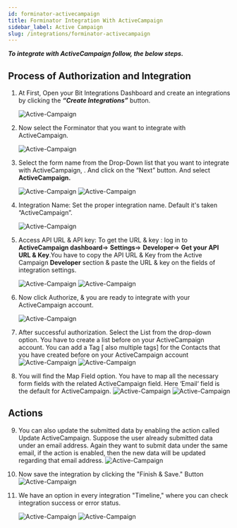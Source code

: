```yaml
---
id: forminator-activecampaign
title: Forminator Integration With ActiveCampaign
sidebar_label: Active Campaign
slug: /integrations/forminator-activecampaign
---
```



**_To integrate with ActiveCampaign follow, the below steps._**

## Process of Authorization and Integration

1. At First, Open your Bit Integrations Dashboard and create an integrations by clicking the **_“Create Integrations”_** button.

   <Image
     src="active-campaign/_create-integrations"
     alt="Active-Campaign"
     w="1020"
     h="350"
   />

2. Now select the Forminator that you want to integrate with ActiveCampaign.

   <Image
     src="active-campaign/_select-trigger"
     alt="Active-Campaign"
     w="1020"
     h="350"
   />

3. Select the form name from the Drop-Down list that you want to integrate with ActiveCampaign, . And click on the “Next” button. And select **ActiveCampaign.**

   <Image
     src="active-campaign/_forminator"
     alt="Active-Campaign"
     w="1020"
     h="350"
   />
   <Image
     src="active-campaign/_select-activecampaign"
     alt="Active-Campaign"
     w="1020"
     h="350"
   />

4. Integration Name: Set the proper integration name. Default it's taken “ActiveCampaign”.

   <Image
     src="active-campaign/_integration-name"
     alt="Active-Campaign"
     w="1020"
     h="350"
   />

5. Access API URL & API key: To get the URL & key : log in to **ActiveCampaign dashboard**=> **Settings**=> **Developer**=> **Get your API URL & Key**.You have to copy the API URL & Key from the Active Campaign **Developer** section & paste the URL & key on the fields of integration settings.

   <Image
     src="active-campaign/_activecampaign-api-dashbord"
     alt="Active-Campaign"
     w="1020"
     h="350"
   />
   <Image
     src="active-campaign/_access-uri-and-api-key"
     alt="Active-Campaign"
     w="1020"
     h="350"
   />

6. Now click Authorize, & you are ready to integrate with your ActiveCampaign account.

   <Image
     src="active-campaign/_authorize"
     alt="Active-Campaign"
     w="1020"
     h="350"
   />

7. After successful authorization. Select the List from the drop-down option. You have to create a list before on your ActiveCampaign account. You can add a Tag [ also multiple tags] for the Contacts that you have created before on your ActiveCampaign account
   <Image
     src="active-campaign/_activecampaign-list"
     alt="Active-Campaign"
     w="1020"
     h="350"
   />
   <Image
     src="active-campaign/_activecampaign-tag"
     alt="Active-Campaign"
     w="1020"
     h="350"
   />
8. You will find the Map Field option. You have to map all the necessary form fields with the related ActiveCampaign field. Here ‘Email‘ field is the default for ActiveCampaign.
   <Image
     src="active-campaign/_default-field"
     alt="Active-Campaign"
     w="1020"
     h="350"
   />
   <Image
     src="active-campaign/_field-mapping"
     alt="Active-Campaign"
     w="1020"
     h="350"
   />

## Actions

9. You can also update the submitted data by enabling the action called Update ActiveCampaign. Suppose the user already submitted data under an email address. Again they want to submit data under the same email, if the action is enabled, then the new data will be updated regarding that email address.
   <Image
     src="active-campaign/_update-actions"
     alt="Active-Campaign"
     w="1020"
     h="350"
   />
10. Now save the integration by clicking the "Finish & Save." Button
    <Image
      src="active-campaign/_finish-and-save"
      alt="Active-Campaign"
      w="1020"
      h="350"
    />
11. We have an option in every integration "Timeline," where you can check integration success or error status.
  
    <Image
      src="active-campaign/_integrations-dashbord"
      alt="Active-Campaign"
      w="1020"
      h="350"
    />
    <Image
      src="active-campaign/_timeline"
      alt="Active-Campaign"
      w="1020"
      h="350"
    />
